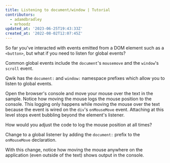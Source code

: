 ```yaml
---
title: Listening to document/window | Tutorial
contributors:
  - adamdbradley
  - mrhoodz
updated_at: '2023-06-25T19:43:33Z'
created_at: '2022-08-02T12:07:45Z'
---
```


So far you've interacted with events emitted from a DOM element such as a `<button>`, but what if you need to listen for global events?

Common global events include the `document`'s `mousemove` and the `window`'s `scroll` event.

Qwik has the `document:` and `window:` namespace prefixes which allow you to listen to global events.

Open the browser's console and move your mouse over the text in the sample. Notice how moving the mouse logs the mouse position to the console. This logging only happens while moving the mouse over the text because the event is wired on the `div`'s `onMouseMove` event. Attaching at this level stops event bubbling beyond the element's listener.

How would you adjust the code to log the mouse position at all times?

Change to a global listener by adding the `document:` prefix to the `onMouseMove` declaration.

With this change, notice how moving the mouse anywhere on the application (even outside of the text) shows output in the console.
